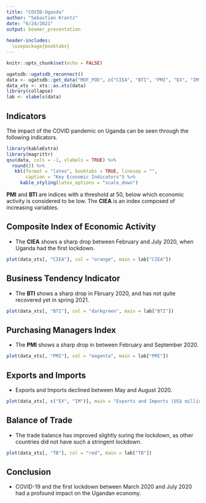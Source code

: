 ```yaml
---
title: "COVID-Uganda"
author: "Sebastian Krantz"
date: "6/24/2021"
output: beamer_presentation
    
header-includes:
  \usepackage{booktabs}
---
```


```r
knitr::opts_chunk$set(echo = FALSE)
```

```r
ugatsdb::ugatsdb_reconnect()
data <- ugatsdb::get_data("MOF_POE", c("CIEA", "BTI", "PMI", "EX", "IM", "TB"), from = 2019)
data_xts <- xts::as.xts(data)
library(collapse)
lab <- vlabels(data)
```

## Indicators

The impact of the COVID pandemic on Uganda can be seen through the following indicators.

```r
library(kableExtra)
library(magrittr)
qsu(data, cols = -1, vlabels = TRUE) %>% 
  round(2) %>%
   kbl(format = "latex", booktabs = TRUE, linesep = "", 
       caption = "Key Economic Indicators") %>% 
     kable_styling(latex_options = "scale_down")
```

**PMI** and **BTI** are indices with a threshold at 50, below which economic 
activity is considered to be low. The **CIEA** is an index composed of increasing variables. 

## Composite Index of Economic Activity

- The **CIEA** shows a sharp drop between February and July 2020, when Uganda had the first lockdown. 

```r
plot(data_xts[, "CIEA"], col = "orange", main = lab["CIEA"])
```

## Business Tendency Indicator

- The **BTI** shows a sharp drop in Fbruary 2020, and has not quite recovered yet in spring 2021.  

```r
plot(data_xts[, "BTI"], col = "darkgreen", main = lab["BTI"])
```

## Purchasing Managers Index

- The **PMI** shows a sharp drop in between February and September 2020.  

```r
plot(data_xts[, "PMI"], col = "magenta", main = lab["PMI"])
```

## Exports and Imports

- Exports and Imports declined between May and August 2020.   

```r
plot(data_xts[, c("EX", "IM")], main = "Exports and Imports (US$ millions)", legend.loc = "topleft")
```

## Balance of Trade 

- The trade balance has improved slightly suring the lockdown, as other countries did not have such a stringent lockdown.    

```r
plot(data_xts[, "TB"], col = "red", main = lab["TB"])
```

## Conclusion

- COVID-19 and the first lockdown between March 2020 and July 2020 had a profound impact on the Ugandan economy. 
